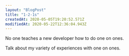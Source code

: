 ```yaml
---
layout: "BlogPost"
title: "1-2-1s"
createdAt: 2020-05-05T19:20:52.571Z
modifiedAt: 2020-05-22T12:36:04.943Z
---
```


No one teaches a new developer how to do one on ones.

Talk about my variety of experiences with one on ones.
